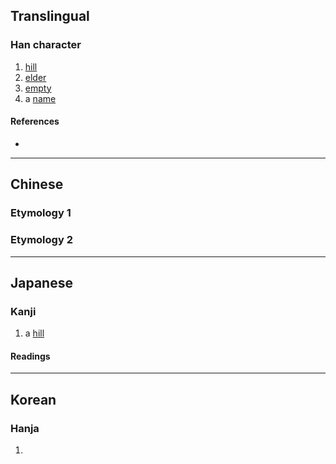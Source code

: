 {{character info/new}}
{{also|丘|㐀}}<!-- may be replaced by zh-forms -->
==Translingual==

===Han character===
{{Han char|rn=1|rad=一|as=05|sn=6|four=12101|canj=LPM|ids=⿱北一}}

# [[hill]]
# [[elder]]
# [[empty]]
# a [[name]]

====References====
* {{Han ref|kx=0078.100|dkj=00045|hdz=10017.110|uh=4E20|ud=20000}}

----

==Chinese==
===Etymology 1===
{{zh-see|丘|v}}
===Etymology 2===
{{zh-see|冀|ss}}
----

==Japanese==

===Kanji===
{{ja-kanji|grade=uc|rs=一05}}

# a [[hill]]

====Readings====
{{ja-readings
|on=[[きゅう]] (kyū)
|kun=[[おか]] (oka)
}}

----

==Korean==

===Hanja===
{{ko-hanja|hangeul=구|rv=gu|mr=ku}}

# {{defn|lang=ko|sort=一05}}